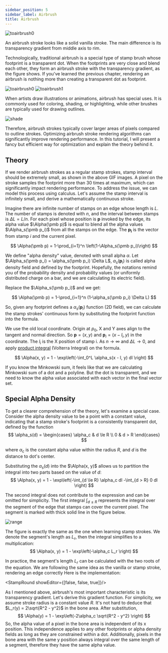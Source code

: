 ```yaml
---
sidebar_position: 5
sidebar_label: Airbrush
title: Airbrush
---
```


![toairbrush0](ps-airbrush.png)

An airbrush stroke looks like a solid vanilla stroke.
The main difference is its transparency gradient from middle axis to rim.

Technologically, traditional airbrush is a special type of stamp brush whose footprint is a transparent dot.
When the footprints are very close and blend each other, they form an airbrush stroke with the transparency gradient, as the figure shows.
If you've learned the previous chapter, rendering an airbrush is nothing more than creating a transparent dot as footprint.

![toairbrush0](to-air0.gif)
![toairbrush1](to-air1.gif)

When artists draw illustrations or animations, airbrush has special uses.
It is commonly used for coloring, shading, or highlighting, while other brushes are typically used for drawing outlines.

![shade](shade-highlight.gif)

Therefore, airbrush strokes typically cover larger areas of pixels compared to outline strokes.
Optimizing airbrush stroke rendering algorithms can significantly improve rendering performance.
In this tutorial, I will present a fancy but efficient way for optimization and explain the theory behind it.

## Theory

If we render airbrush strokes as a regular stamp strokes, stamp interval should be extremely small, as shown in the above GIF images.
A pixel on the stroke samples the footprint more than 30 times at maximum, which can significantly impact rendering performance.
To address the issue, we can model this process using calculus.
Let's assume the stamp interval is infinitely small, and derive a mathematically continuous stroke.

Imagine there are infinite number of stamps on an edge whose length is $L$.
The number of stamps is denoted with $n$, and the interval between stamps is $\Delta L = L/n$.
For each pixel whose position is $\pmb p$ invoked by the edge,
its alpha value $\Alpha(\pmb p)$ is equal to blend all the alpha values $\Alpha_s(\pmb p_i)$ from all the stamps on the edge.
The $\pmb{p_i}$ is the vector from stamp $i$ and the current pixel.

$$
\Alpha(\pmb p) = 1-\prod_{i=1}^n \left(1-\Alpha_s(\pmb p_i)\right)
$$

We define "alpha density" value, denoted with small alpha $\alpha$.
Let $\Alpha_s(\pmb p_i) = \alpha_s(\pmb p_i) \Delta L$, $\alpha_s(\pmb p_i)$ is called alpha density field and defined by the footprint.
Hopefully, the notations remind you of the probability density and probability values
(or uniformly distributed charge on a bar, and we are calculating its electric field).

Replace the $\Alpha_s(\pmb p_i)$ and we get:

$$
\Alpha(\pmb p) = 1-\prod_{i=1}^n (1-\alpha_s(\pmb p_i) \Delta L)
$$

So, given any footprint defines a $\alpha_s(\pmb p_i)$ function (2D field),
we can calculate the stamp strokes' continuous form by substituting the footprint function into the formula.

We use the old local coordinate. Origin at $p_0$, X and Y axes align to the tangent and normal direction.
So $\pmb p = (x, y)$ and $\pmb p_i = (x - l_i, y)$ in the coordinate.
The $l_i$ is the X position of stamp i.
As $n\rightarrow \infty$ and $\Delta L \rightarrow 0$, and apply [product integral](https://en.wikipedia.org/wiki/Product_integral) (Volterra Integral) on the formula.

$$
\Alpha(x, y) = 1 - \exp\left(-\int_0^L \alpha_s(x - l, y) dl \right)
$$

If you know the Minkowski sum, it feels like that we are calculating Minkowski sum of a dot and a polyline.
But the dot is transparent, and we need to know the alpha value associated with each vector in the final vector set.

## Special Alpha Density
To get a clearer comprehension of the theory, let's examine a special case.
Consider the alpha density value to be a point with a constant value,
indicating that a stamp stroke's footprint is a consistently transparent dot, defined by the function
$$
\alpha_s(d) =
\begin{cases}
\alpha_c & d \le R \\
0 & d > R
\end{cases}
$$

where $\alpha_c$ is the constant alpha value within the radius $R$,
and $d$ is the distance to dot's center.

Substituting the $\alpha_s(d)$ into the $\Alpha(x, y)$ allows us to partition the integral into two parts based on the value of $d$:
$$
\Alpha(x, y) = 1 - \exp\left(-\int_{d \le R} \alpha_c dl -\int_{d > R} 0 dl \right)
$$

The second integral does not contribute to the expression and can be omitted for simplicity.
The first integral $\int_{d \le R}$ represents the integral over the segment of the edge that stamps can cover the current pixel.
The segment is marked with thick solid line in the figure below.

![range](./airbrush-range.png)

The figure is exactly the same as the one when learning stamp strokes.
We denote the segment's length as $L_r$, then the integral simplifies to a multiplication:
$$
\Alpha(x, y) = 1 - \exp\left(-\alpha_c L_r \right)
$$

In practice, the segment's length $L_r$ can be calculated with the two roots of the equation.
We are following the same idea as the vanilla or stamp stroke, rendering an edge correctly
Here is the implementation:


<StampRound showEditor={[false, false, true]}/>

As I mentioned above, airbrush's most important characteristic is its transparency gradient.
Let's derive this gradient function.
For simplicity, we assume stroke radius is a constant value $R$.
It's not hard to deduce that $L_r(y) = 2\sqrt{R^2 - y^2}$ in the bone area.
After substitution,
$$
\Alpha(y) = 1 - \exp\left(-2\alpha_c \sqrt{R^2 - y^2} \right)
$$
So, the alpha value of a pixel in the bone area is independent of its x position.
This independence applies to any other footprints or alpha density fields as long as they are constrained within a dot.
Additionally, pixels in the bone area with the same y position always integral over the same length of a segment, therefore they have the same alpha value.